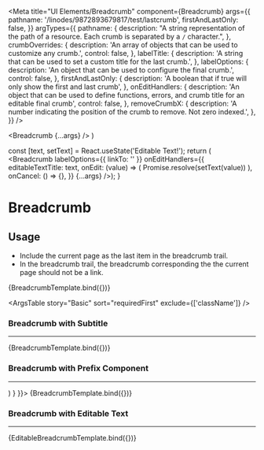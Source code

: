 
<Meta
  title="UI Elements/Breadcrumb"
  component={Breadcrumb}
  args={{
    pathname: '/linodes/9872893679817/test/lastcrumb',
    firstAndLastOnly: false,
  }}
  argTypes={{
    pathname: {
      description: "A string representation of the path of a resource. Each crumb is separated by a `/` character.",
    },
    crumbOverrides: {
      description: 'An array of objects that can be used to customize any crumb.',
      control: false,
    },
    labelTitle: {
      description: 'A string that can be used to set a custom title for the last crumb.',
    },
    labelOptions: {
      description: 'An object that can be used to configure the final crumb.',
      control: false,
    },
    firstAndLastOnly: {
      description: 'A boolean that if true will only show the first and last crumb',
    },
    onEditHandlers: {
      description: 'An object that can be used to define functions, errors, and crumb title for an editable final crumb',
      control: false,
    },
    removeCrumbX: {
      description: 'A number indicating the position of the crumb to remove. Not zero indexed.',
    },
  }}
/>

  <Breadcrumb {...args} />
)

  const [text, setText] = React.useState('Editable Text!');
  return (
  <Breadcrumb 
    labelOptions={{
      linkTo: ''
    }}
    onEditHandlers={{
      editableTextTitle: text,
      onEdit: (value) => ( Promise.resolve(setText(value)) ),
      onCancel: () => {},
    }}
    {...args} />);
}

# Breadcrumb

## Usage
- Include the current page as the last item in the breadcrumb trail.
- In the breadcrumb trail, the breadcrumb corresponding the the current page should not be a link.

<Canvas>
  <Story name="Basic">
    {BreadcrumbTemplate.bind({})}
  </Story>
</Canvas>


<ArgsTable 
  story="Basic"
  sort="requiredFirst"
  exclude={['className']}
/>

### Breadcrumb with Subtitle
---

<Canvas>
  <Story 
   name="Breadcrumb with subtitle"
   args={{
     labelOptions: {
       subtitle: 'subtitle',
     }
  }}>
    {BreadcrumbTemplate.bind({})}
  </Story>
</Canvas>

### Breadcrumb with Prefix Component
---

<Canvas>
  <Story
   name="Breadcrumb with prefix component"
   args={{
     labelOptions: {
       prefixComponent: (
         <UserIcon
                style={{
                  margin: '2px 0 0 0',
                  color: '#606469',
                  borderRadius: '50%',
                  width: 32,
                  height: 32,
                  animation: '$fadeIn 150ms linear forwards',
                }}
              />
       )
     }
   }}>
    {BreadcrumbTemplate.bind({})}
  </Story>
</Canvas>

### Breadcrumb with Editable Text
---

<Canvas>
  <Story name="Breadcrumb with editable text">
    {EditableBreadcrumbTemplate.bind({})}
  </Story>
</Canvas>
